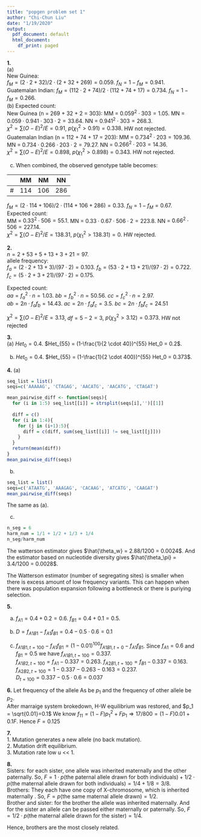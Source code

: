 ```yaml
---
title: "popgen problem set 1"
author: "Chi-Chun Liu"
date: "1/19/2020"
output:
  pdf_document: default
  html_document:
    df_print: paged
---
```


**1.**  
(a)  
New Guinea:  
$f_M = (2\cdot2 + 32)/2\cdot(2+32+269)= 0.059$.
$f_N = 1 - f_M = 0.941$.  
Guatemalan Indian: 
$f_M = (112\cdot2 + 74)/2\cdot(112+74+17)= 0.734$.
$f_N = 1 - f_M = 0.266$.  
(b) Expected count:  
New Guinea (n = 269 + 32 + 2 = 303):
MM = $0.059^2 \cdot 303 = 1.05$. MN = $0.059 \cdot 0.941 \cdot 303 \cdot 2= 33.64$. NN = $0.941^2 \cdot 303 = 268.3$.  
$\chi^2 = \sum (O-E)^2/E = 0.91$, $p(\chi^2_1 > 0.91) = 0.338$. HW not rejected.  
Guatemalan Indian (n = 112 + 74 + 17 = 203):
MM = $0.734^2 \cdot 203 = 109.36$. MN = $0.734 \cdot 0.266 \cdot 203 \cdot 2 = 79.27$. NN = $0.266^2 \cdot 203 = 14.36$.  
$\chi^2 = \sum (O-E)^2/E = 0.898$, $p(\chi^2_1 > 0.898) = 0.343$. HW not rejected.  

(c) When combined, the observed genotype table becomes:  

|   |  MM  |  NM  |  NN  |
|---|------|----- |------|
| # |  114 |  106 |  286 |  

$f_M = (2\cdot114 + 106)/2\cdot(114 + 106 + 286) = 0.33$.
$f_N = 1 - f_M = 0.67$.  
Expected count:  
MM = $0.33^2 \cdot 506 = 55.1$. MN = $0.33 \cdot 0.67 \cdot 506 \cdot 2= 223.8$. NN = $0.66^2 \cdot 506 = 227.14$.  
$\chi^2 = \sum (O-E)^2/E = 138.31$, $p(\chi^2_1 > 138.31) = 0$. HW rejected.   

**2.**  
$n = 2 + 53 + 5 + 13 + 3 + 21 = 97$.  
allele frequency:  
$f_a = (2 \cdot 2 + 13 + 3) / (97 \cdot 2) = 0.103$.
$f_b = (53 \cdot 2 + 13 + 21) / (97 \cdot 2) = 0.722$.
$f_c = (5 \cdot 2 + 3 + 21) / (97 \cdot 2) = 0.175$.

Expected count:  
$aa = f_a^2 \cdot n = 1.03$. $bb = f_b^2 \cdot n = 50.56$. $cc = f_c^2 \cdot n = 2.97$.  
$ab = 2n \cdot f_a f_b = 14.43$. $ac = 2n \cdot f_a f_c = 3.5$. $bc = 2n \cdot f_b f_c = 24.51$

$\chi^2 = \sum (O-E)^2/E = 3.13$, $df =5 - 2 =3$, $p(\chi^2_3 > 3.12) = 0.373$. HW not rejected  

**3.**  
(a) $Het_0 = 0.4$. $Het_{55} = (1-\frac{1}{2 \cdot 40})^{55} Het_0 = 0.2$.

(b) $Het_0 = 0.4$. $Het_{55} = (1-\frac{1}{2 \cdot 400})^{55} Het_0 = 0.373$.


**4.**
(a)
```r
seq_list = list()
seqs=c('AAAAAG', 'CTAGAG', 'AACATG', 'AACATG', 'CTAGAT')

mean_pairwise_diff <- function(seqs){
  for (i in 1:5) seq_list[[i]] = strsplit(seqs[i],'')[[1]]
  
  diff = c()
  for (i in 1:4){
    for (j in (i+1):5){
      diff = c(diff, sum(seq_list[[i]] != seq_list[[j]]))
    }
  }
  return(mean(diff))
}
mean_pairwise_diff(seqs)
```


(b)
```r
seq_list = list()
seqs=c('ATAATG', 'AAAGAG', 'CACAAG', 'ATCATG', 'CAAGAT')
mean_pairwise_diff(seqs)
```

The same as (a).

(c)
```r
n_seg = 6
harm_num = 1/1 + 1/2 + 1/3 + 1/4 
n_seg/harm_num
```

The watterson estimator gives $\hat{\theta_w} = 2.88/1200 = 0.0024$. And the estimator based on nucleotide diversity gives $\hat{\theta_\pi} = 3.4/1200 = 0.0028$.  

The Watterson estimator (number of segregating sites) is smaller when there is excess amount of low frequency variants. This can happen when there was population expansion following a bottleneck or there is puriying selection.


**5.**

(a) $f_{A1} = 0.4 + 0.2 = 0.6$.  $f_{B1} = 0.4 + 0.1 = 0.5$.  

(b)
$D = f_{A1B1} - f_{A1} f_{B1} = 0.4 - 0.5 \cdot 0.6 = 0.1$ 

(c)
$f_{A1B1,t = 100} - f_{A1}f_{B1} = (1-0.01)^{100} f_{A1B1,t=0} - f_{A1}f_{B1}$. Since $f_{A1} = 0.6$ and $f_{B1} = 0.5$ we have $f_{A1B1,t = 100} = 0.337$.  
$f_{A1B2,t=100} =  f_{A1} - 0.337 = 0.263$. $f_{A2B1, t=100} =  f_{B1} - 0.337 = 0.163$. $f_{A2B2, t=100} =  1-0.337-0.263-0.163 = 0.237$.  
$D_{t=100} = 0.337 - 0.5 \cdot 0.6 = 0.037$ 

**6.**
Let frequency of the allele As be $p_1$ and the frequency of other allele be $p_2$.  
After marraige system brokedown, H-W equilibrium was restored, and $p_1 = \sqrt{0.01}=0.1$
We know $f_{11} = (1-F)p_1^2 + Fp_1 \Rightarrow 17/800 = (1-F)0.01 + 0.1F$. Hence $F = 0.125$

**7. **  
1. Mutation generates a new allele (no back mutation).  
2. Mutation drift equilibrium.  
3. Mutation rate low u << 1.  

**8. **  
Sisters: for each sister, one allele was inherited maternally and the other paternally. So, 
$F = 1 \cdot p(\text{the paternal allele drawn for both individuals}) + 1/2 \cdot p(\text{the maternal allele drawn for both individuals}) = 1/4 + 1/8 = 3/8$.  
Brothers: They each have one copy of X-chromosome, which is inherited maternally . So, $F = p(\text{the same maternal allele drawn}) = 1/2$.  
Brother and sister: for the brother the allele was inherited maternally. And for the sister an allele can be passed either maternally or paternally.
So, $F = 1/2 \cdot p(\text{the maternal allele drawn for the sister}) = 1/4$.  

Hence, brothers are the most closely related.
